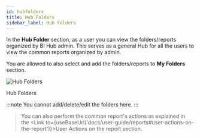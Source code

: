 ---
id: hubfolders
title: Hub Folders
sidebar_label: Hub Folders
---


In the **Hub Folder** section, as a user you can view the folders/reports organized by BI Hub admin.
This serves as a general Hub for all the users to view the common reports organized by admin.

You are allowed to also select and add the folders/reports to **My Folders** section.

  <div class="center">
    <Zoom>
      <img alt="Hub Folders" src={useBaseUrl('doc-images/user-guide/vbi1.png')}/>
    </Zoom>
    <p>Hub Folders</p>
  </div>

:::note
You cannot add/delete/edit the folders here.
:::

> You can also perform the common report's actions as explained in the <Link to={useBaseUrl('docs/user-guide/reports#user-actions-on-the-report')}>User Actions on the report</Link> section.
